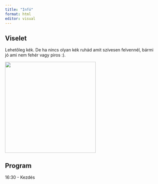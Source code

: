 ```yaml
---
title: "Infó"
format: html
editor: visual
---
```


## Viselet

Lehetőleg kék. De ha nincs olyan kék ruhád amit szívesen felvennél, bármi jó ami nem fehér vagy piros :).

![](images/blue_ring.jpg){width="300" fig-align="center"}

## Program

16:30 - Kezdés
